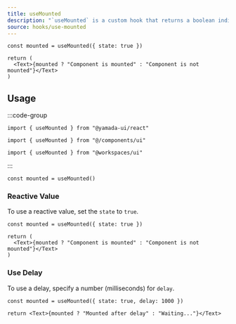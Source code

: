 ```yaml
---
title: useMounted
description: "`useMounted` is a custom hook that returns a boolean indicating whether the component is mounted."
source: hooks/use-mounted
---
```


```tsx preview functional client
const mounted = useMounted({ state: true })

return (
  <Text>{mounted ? "Component is mounted" : "Component is not mounted"}</Text>
)
```

## Usage

:::code-group

```tsx [package]
import { useMounted } from "@yamada-ui/react"
```

```tsx [alias]
import { useMounted } from "@/components/ui"
```

```tsx [monorepo]
import { useMounted } from "@workspaces/ui"
```

:::

```tsx
const mounted = useMounted()
```

### Reactive Value

To use a reactive value, set the `state` to `true`.

```tsx preview functional client
const mounted = useMounted({ state: true })

return (
  <Text>{mounted ? "Component is mounted" : "Component is not mounted"}</Text>
)
```

### Use Delay

To use a delay, specify a number (milliseconds) for `delay`.

```tsx preview functional client
const mounted = useMounted({ state: true, delay: 1000 })

return <Text>{mounted ? "Mounted after delay" : "Waiting..."}</Text>
```
